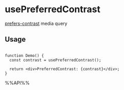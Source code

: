 # usePreferredContrast

[prefers-contrast](https://developer.mozilla.org/en-US/docs/Web/CSS/@media/prefers-contrast) media query


## Usage

```tsx live

function Demo() {
  const contrast = usePreferredContrast();

  return <div>PreferredContrast: {contrast}</div>;
}

```

%%API%%
